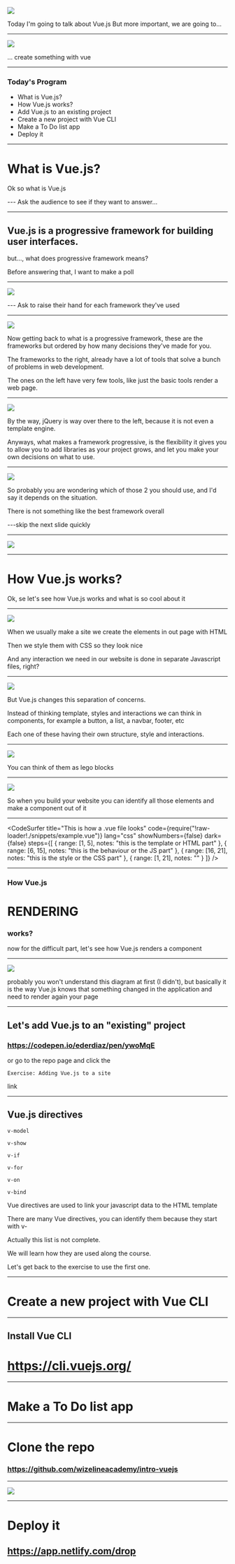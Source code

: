 
![](./slides/images/vue-logo.png)

<Notes>
  Today I'm going to talk about Vue.js But more important, we are going to...
</Notes>

---

![](./slides/images/build.jpg)

<Notes>... create something with vue</Notes>

---

### Today's Program

- What is Vue.js?
- How Vue.js works?
- Add Vue.js to an existing project
- Create a new project with Vue CLI
- Make a To Do list app
- Deploy it

---

# What is Vue.js?

<Notes>
Ok so what is Vue.js

--- Ask the audience to see if they want to answer...

</Notes>

---

## Vue.js is a progressive framework for building user interfaces.

<Appear>
  <p>but..., what does progressive framework means?</p>
</Appear>

<Notes>Before answering that, I want to make a poll</Notes>

---


![](./slides/images/frameworks.png)

<Notes>--- Ask to raise their hand for each framework they've used</Notes>

---


![](./slides/images/progressive_001.png)

<Notes>
Now getting back to what is a progressive framework, these are the
frameworks but ordered by how many decisions they've made for you.

The frameworks to the right, already have a lot of tools that solve a bunch of problems in web development.

The ones on the left have very few tools, like just the basic tools render a web page.

</Notes>

---


![](./slides/images/progressive_002.png)

<Notes>
By the way, jQuery is way over there to the left, because it is not even a template engine.

Anyways, what makes a framework progressive, is the flexibility it gives you to allow
you to add libraries as your project grows, and let you make your own decisions on what to use.

</Notes>

---


![](./slides/images/progressive_003.png)

<Notes>
So probably you are wondering which of those 2 you should use, and I'd say it depends on the situation.

There is not something like the best framework overall

---skip the next slide quickly

</Notes>

---

![](./slides/images/podium.png)

---

# How Vue.js works?

<Notes>Ok, se let's see how Vue.js works and what is so cool about it</Notes>

---


![](./slides/images/separation.png)

<Notes>
When we usually make a site we create the elements in out page with HTML

Then we style them with CSS so they look nice

And any interaction we need in our website is done in separate Javascript files, right?

</Notes>

---


![](./slides/images/vue-separation.png)

<Notes>
But Vue.js changes this separation of concerns.

Instead of thinking template, styles and interactions we can think in components,
for example a button, a list, a navbar, footer, etc

Each one of these having their own structure, style and interactions.

</Notes>

---


![](./slides/images/lego.png)

<Notes>You can think of them as lego blocks</Notes>

---


![](./slides/images/home-legos.png)

<Notes>
  So when you build your website you can identify all those elements and make a
  component out of it
</Notes>

---


<CodeSurfer
  title="This is how a .vue file looks"
  code={require("!raw-loader!./snippets/example.vue")}
  lang="css"
  showNumbers={false}
  dark={false}
  steps={[
    { range: [1, 5], notes: "this is the template or HTML part" },
    { range: [6, 15], notes: "this is the behaviour or the JS part" },
    { range: [16, 21], notes: "this is the style or the CSS part" },
    { range: [1, 21], notes: "" }
  ]}
/>

---

### How Vue.js

# RENDERING

### works?

<Notes>
  now for the difficult part, let's see how Vue.js renders a component
</Notes>

---


![](./slides/images/two-way.png)

<Notes>
  probably you won't understand this diagram at first (I didn't), but basically
  it is the way Vue.js knows that something changed in the application and need
  to render again your page
</Notes>

---


## Let's add Vue.js to an "existing" project

### https://codepen.io/ederdiaz/pen/ywoMqE

or go to the repo page and click the

`Exercise: Adding Vue.js to a site`

link

<Codepen label="Open" url="https://codepen.io/ederdiaz/pen/ywoMqE" />

---

## Vue.js directives

`v-model`

`v-show`

`v-if`

`v-for`

`v-on`

`v-bind`

<Notes>
Vue directives are used to link your javascript data to the HTML template

There are many Vue directives, you can identify them because they start with
v-

Actually this list is not complete.

We will learn how they are used along the course.

Let's get back to the exercise to use the first one.

</Notes>

---

# Create a new project with Vue CLI

---

## Install Vue CLI

# https://cli.vuejs.org/

---

# Make a To Do list app

---

# Clone the repo

### https://github.com/wizelineacademy/intro-vuejs

---


![](./slides/images/communication.png)

---

# Deploy it

## https://app.netlify.com/drop
